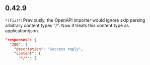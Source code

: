 ## 0.42.9
`*(fix)*`: Previously, the OpenAPI importer would ignore skip parsing arbitrary 
content types "*/*". Now it treats this content type as application/json. 

```json openapi.json
"responses": {
  "200": {
    "description": "Success reply",
    "content": {
      "*/*": {
```


